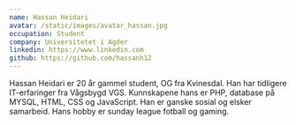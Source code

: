 ```yaml
---
name: Hassan Heidari
avatar: /static/images/avatar_hassan.jpg
occupation: Student
company: Universitetet i Agder
linkedin: https://www.linkedin.com
github: https://github.com/hassanh12
---
```


Hassan Heidari er 20 år gammel student, OG fra Kvinesdal. Han har tidligere IT-erfaringer fra Vågsbygd VGS. Kunnskapene hans er PHP, database på MYSQL, HTML, CSS og JavaScript. Han er ganske sosial og elsker samarbeid. Hans hobby er sunday league fotball og gaming.